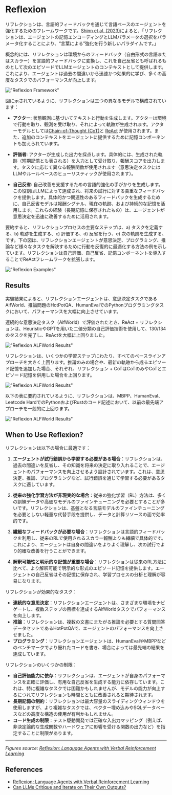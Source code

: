 # Reflexion

リフレクションは、言語的フィードバックを通じて言語ベースのエージェントを強化するためのフレームワークです。[Shinn et al. (2023)](https://arxiv.org/pdf/2303.11366.pdf)によると、「リフレクションは、エージェントの記憶エンコーディングとLLMパラメータの選択をパラメータ化することにより、“言葉による”強化を行う新しいパラダイムです。」

概念的には、リフレクションは環境からのフィードバック（自由形式の言語またはスカラー）を言語的フィードバックに変換し、これを自己反省とも呼ばれるものとして次のエピソードでLLMエージェントのコンテキストとして提供します。これにより、エージェントは過去の間違いから迅速かつ効果的に学び、多くの高度なタスクでのパフォーマンスが向上します。

!["Reflexion Framework"](../../img/research/reflexion.png)

図に示されているように、リフレクションは三つの異なるモデルで構成されています：

- **アクター**: 状態観測に基づいてテキストと行動を生成します。アクターは環境で行動を取り、観測を受け取り、それによって軌跡が生成されます。アクターモデルとしては[Chain-of-Thought (CoT)](https://www.promptingguide.ai/techniques/cot)と [ReAct](https://www.promptingguide.ai/techniques/react) が使用されます。また、追加のコンテキストをエージェントに提供するために記憶コンポーネントも加えられています。

- **評価者**: アクターが生成した出力を採点します。具体的には、生成された軌跡（短期記憶とも表される）を入力として受け取り、報酬スコアを出力します。タスクに応じて異なる報酬関数が使用されます（意思決定タスクにはLLMやルールベースのヒューリスティックが使用されます）。

- **自己反省**: 自己改善を支援するための言語的強化の手がかりを生成します。この役割はLLMによって達成され、将来の試行に対する貴重なフィードバックを提供します。具体的かつ関連性のあるフィードバックを生成するために、自己反省モデルは報酬シグナル、現在の軌跡、および持続的な記憶を活用します。これらの経験（長期記憶に保存されたもの）は、エージェントが意思決定を迅速に改善するために活用されます。

要約すると、リフレクションプロセスの主要なステップは、a) タスクを定義する、b) 軌跡を生成する、c) 評価する、d) 反省を行う、e) 次の軌跡を生成する、です。下の図は、リフレクションエージェントが意思決定、プログラミング、推論など様々なタスクを解決するために行動を反復的に最適化する方法の例を示しています。リフレクションは自己評価、自己反省、記憶コンポーネントを導入することでReActフレームワークを拡張します。

!["Reflexion Examples"](../../img/research/reflexion-examples.png)

## Results

実験結果によると、リフレクションエージェントは、意思決定タスクであるAlfWorld、推論問題のHotPotQA、HumanEvalでのPythonプログラミングタスクにおいて、パフォーマンスを大幅に向上させています。

連続的な意思決定タスク（AlfWorld）で評価されたとき、ReAct + リフレクションは、HeuristicやGPTを用いた二値分類の自己評価技術を使用して、130/134のタスクを完了し、ReActを大幅に上回りました。

!["Reflexion ALFWorld Results"](../../img/research/reflexion-alfworld.png)

リフレクションは、いくつかの学習ステップにわたり、すべてのベースラインアプローチを大きく上回ります。推論のみの場合や、最新の軌跡から成るエピソード記憶を追加した場合、それぞれ、リフレクション + CoTはCoTのみやCoTとエピソード記憶を併用した場合を上回ります。

!["Reflexion ALFWorld Results"](../../img/research/reflexion-hotpotqa.png)

以下の表に要約されているように、リフレクションは、MBPP、HumanEval、Leetcode HardでのPythonおよびRustのコード記述において、以前の最先端アプローチを一般的に上回ります。

!["Reflexion ALFWorld Results"](../../img/research/reflexion-programming.png)


## When to Use Reflexion?

リフレクションは以下の場合に最適です：

1. **エージェントが試行錯誤から学習する必要がある場合**：リフレクションは、過去の間違いを反省し、その知識を将来の決定に取り入れることで、エージェントのパフォーマンスを向上させるよう設計されています。これは、意思決定、推論、プログラミングなど、試行錯誤を通じて学習する必要があるタスクに適しています。

2. **従来の強化学習方法が非現実的な場合**：従来の強化学習（RL）方法は、多くの訓練データや高価なモデルのファインチューニングを必要とすることが多いです。リフレクションは、基盤となる言語モデルのファインチューニングを必要としない軽量な代替手段を提供し、データと計算リソースの面で効率的です。

3. **繊細なフィードバックが必要な場合**：リフレクションは言語的フィードバックを利用し、従来のRLで使用されるスカラー報酬よりも繊細で具体的です。これにより、エージェントは自身の間違いをよりよく理解し、次の試行でより的確な改善を行うことができます。

4. **解釈可能性と明示的な記憶が重要な場合**：リフレクションは従来のRL方法に比べて、より解釈可能で明示的な形式のエピソード記憶を提供します。エージェントの自己反省はその記憶に保存され、学習プロセスの分析と理解が容易になります。

リフレクションが効果的なタスク：

- **連続的な意思決定**：リフレクションエージェントは、さまざまな環境をナビゲートし、複数ステップの目標を達成するAlfWorldタスクでパフォーマンスを向上します。
- **推論**：リフレクションは、複数の文書にまたがる推論を必要とする質問回答データセットであるHotPotQAで、エージェントのパフォーマンスを向上させました。
- **プログラミング**：リフレクションエージェントは、HumanEvalやMBPPなどのベンチマークでより優れたコードを書き、場合によっては最先端の結果を達成しています。

リフレクションのいくつかの制限：

- **自己評価能力に依存**：リフレクションは、エージェントが自身のパフォーマンスを正確に評価し、有用な自己反省を生成する能力に依存しています。これは、特に複雑なタスクでは困難かもしれませんが、モデルの能力が向上するにつれてリフレクションも時間とともに改善されると期待されます。
- **長期記憶の制約**：リフレクションは最大容量のスライディングウィンドウを使用しますが、より複雑なタスクでは、ベクター埋め込みやSQLデータベースなどの高度な構造の使用が有利かもしれません。
- **コード生成の制限**：テスト駆動開発では正確な入出力マッピング（例えば、非決定論的な生成関数やハードウェアに影響を受ける関数の出力など）を指定することに制限があります。

---

*Figures source: [Reflexion: Language Agents with Verbal Reinforcement Learning](https://arxiv.org/pdf/2303.11366.pdf)*

## References

- [Reflexion: Language Agents with Verbal Reinforcement Learning](https://arxiv.org/pdf/2303.11366.pdf)
- [Can LLMs Critique and Iterate on Their Own Outputs?](https://evjang.com/2023/03/26/self-reflection.html)
